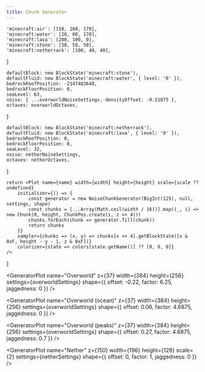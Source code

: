 ```yaml
---
title: Chunk Generator
---
```


	'minecraft:air': [150, 160, 170],
	'minecraft:water': [20, 80, 170],
	'minecraft:lava': [200, 100, 0],
	'minecraft:stone': [50, 50, 50],
	'minecraft:netherrack': [100, 40, 40],
}

	defaultBlock: new BlockState('minecraft:stone'),
	defaultFluid: new BlockState('minecraft:water', { level: '0' }),
	bedrockRoofPosition: -2147483648,
	bedrockFloorPosition: 0,
	seaLevel: 63,
	noise: { ...overworldNoiseSettings, densityOffset: -0.51875 },
	octaves: overworldOctaves,
}

	defaultBlock: new BlockState('minecraft:netherrack'),
	defaultFluid: new BlockState('minecraft:lava', { level: '0' }),
	bedrockRoofPosition: 0,
	bedrockFloorPosition: 0,
	seaLevel: 32,
	noise: netherNoiseSettings,
	octaves: netherOctaves,
}

	return <Plot name={name} width={width} height={height} scale={scale ?? undefined}
		initializer={() => {
			const generator = new NoiseChunkGenerator(BigInt(125), null, settings, shape)
			const chunks = [...Array(Math.ceil(width / 16))].map((_, i) => new Chunk(0, height, ChunkPos.create(i, z >> 4)))
			chunks.forEach(chunk => generator.fill(chunk))
			return chunks
		}}
		sampler={chunks => (x, y) => chunks[x >> 4].getBlockState([x & 0xF, height - y - 1, z & 0xF])}
		colorizer={state => colors[state.getName()] ?? [0, 0, 0]}
	/>
}

<GeneratorPlot name="Overworld" z={37} width={384} height={256}
	settings={overworldSettings}
	shape={{ offset: -0.22, factor: 6.25, jaggedness: 0 }} />

<GeneratorPlot name="Overworld (ocean)" z={37} width={384} height={256}
	settings={overworldSettings}
	shape={{ offset: 0.06, factor: 4.6875, jaggedness: 0 }} />

<GeneratorPlot name="Overworld (peaks)" z={37} width={384} height={256}
	settings={overworldSettings}
	shape={{ offset: 0.27, factor: 4.6875, jaggedness: 0.7 }} />

<GeneratorPlot name="Nether" z={150} width={196} height={128} scale={2}
	settings={netherSettings}
	shape={{ offset: 0, factor: 1, jaggedness: 0 }} />

<GeneratorPlot name="Overworld (wide)" z={4000} width={2400} height={256} scale={0.25}
	settings={overworldSettings}
/>
